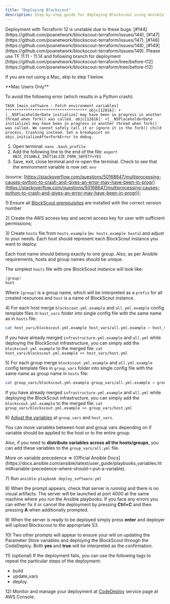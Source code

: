 ```yaml
---
title: "Deploying Blockscout"
description: Step-by-step guide for deploying Blockscout using Ansible and Terraform.
---
```


<Warning>
Deployment with Terraform 12 is unstable due to these bugs: [#144](https://github.com/poanetwork/blockscout-terraform/issues/144), [#147](https://github.com/poanetwork/blockscout-terraform/issues/147), [#148](https://github.com/poanetwork/blockscout-terraform/issues/148), [#149](https://github.com/poanetwork/blockscout-terraform/issues/149). Please use TF 11.11 - 11.14 and following branch for deployment [https://github.com/poanetwork/blockscout-terraform/tree/before-t12](https://github.com/poanetwork/blockscout-terraform/tree/before-t12)

</Warning>

If you are not using a Mac, skip to step 1 below.

<Warning>
**Mac Users Only**

To avoid the following error (which results in a Python crash):

`TASK [main_software : Fetch environment variables] ************************************ objc[12816]: +[__NSPlaceholderDate initialize] may have been in progress in another thread when fork() was called. objc[12816]: +[__NSPlaceholderDate initialize] may have been in progress in another thread when fork() was called. We cannot safely call it or ignore it in the fork() child process. Crashing instead. Set a breakpoint on objc_initializeAfterForkError to debug.`

1. Open terminal: `nano .bash_profile`
2. Add the following line to the end of the file: `export OBJC_DISABLE_INITIALIZE_FORK_SAFETY=YES`
3. Save, exit, close terminal and re-open the terminal. Check to see that the environment variable is now set: `env`

(source: [https://stackoverflow.com/questions/50168647/multiprocessing-causes-python-to-crash-and-gives-an-error-may-have-been-in-progr](https://stackoverflow.com/questions/50168647/multiprocessing-causes-python-to-crash-and-gives-an-error-may-have-been-in-progr));

</Warning>

1\) Ensure all [BlockScout prerequisites](/setup/requirements/requirements) are installed with the correct version number

2\) Create the AWS access key and secret access key for user with sufficient permissions;

3\) Create `hosts` file from `hosts.example` (`mv hosts.example hosts`) and adjust to your needs. Each host should represent each BlockScout instance you want to deploy.

<Info>
Each host name should belong exactly to one group. Also, as per Ansible requirements, hosts and group names should be unique.

</Info>

The simplest `hosts` file with one BlockScout instance will look like:

```csharp
[group]
host
```

Where `[group]` is a group name, which will be interpreted as a `prefix` for all created resources and `host` is a name of BlockScout instance.

4\) For each host merge `blockscout.yml.example` and `all.yml.example` config template files in `host_vars` folder into single config file with the same name as in `hosts` file:

```bash
cat host_vars/blockscout.yml.example host_vars/all.yml.example > host_vars/host.yml
```

If you have already merged `infrastructure.yml.example` and `all.yml` while deploying the BlockScout infrastructure, you can simply add the `blockscout.yml.example` to the merged file: `cat host_vars/blockscout.yml.example >> host_vars/host.yml`

5\) For each group merge `blockscout.yml.example` and `all.yml.example` config template files in `group_vars` folder into single config file with the same name as group name in `hosts` file:

```bash
cat group_vars/blockscout.yml.example group_vars/all.yml.example > group_vars/group.yml
```

If you have already merged `infrastructure.yml.example` and `all.yml` while deploying the BlockScout infrastructure, you can simply add the `blockscout.yml.example` to the merged file: `cat group_vars/blockscout.yml.example >> group_vars/host.yml`

6\) [Adjust the variables](/setup/deployment/ansible-deployment/variables) at `group_vars` and `host_vars`.

<Info>
You can move variables between host and group vars depending on if variable should be applied to the host or to the entire group.

</Info>

Also, if you need to **distribute variables across all the hosts/groups**, you can add these variables to the `group_vars/all.yml` file.

<Tip>
More on variable precedence => [Official Ansible Docs](https://docs.ansible.com/ansible/latest/user_guide/playbooks_variables.html#variable-precedence-where-should-i-put-a-variable).

</Tip>

7\) Run `ansible-playbook deploy_software.yml`

8\) When the prompt appears, check that server is running and there is no visual artifacts. The server will be launched at port 4000 at the same machine where you run the Ansible playbooks. If you face any errors you can either fix it or cancel the deployment by pressing **Ctrl+C** and then pressing **A** when additionally prompted.

9\) When the server is ready to be deployed simply press **enter** and deployer will upload Blockscout to the appropriate S3.

10\) Two other prompts will appear to ensure your will on updating the Parameter Store variables and deploying the BlockScout through the CodeDeploy. Both **yes** and **true** will be interpreted as the confirmation.

11\) (optional) If the deployment fails, you can use the following tags to repeat the particular steps of the deployment:

* build
* update\_vars
* deploy

12\) Monitor and manage your deployment at [CodeDeploy](https://console.aws.amazon.com/codesuite/codedeploy/applications) service page at AWS Console.